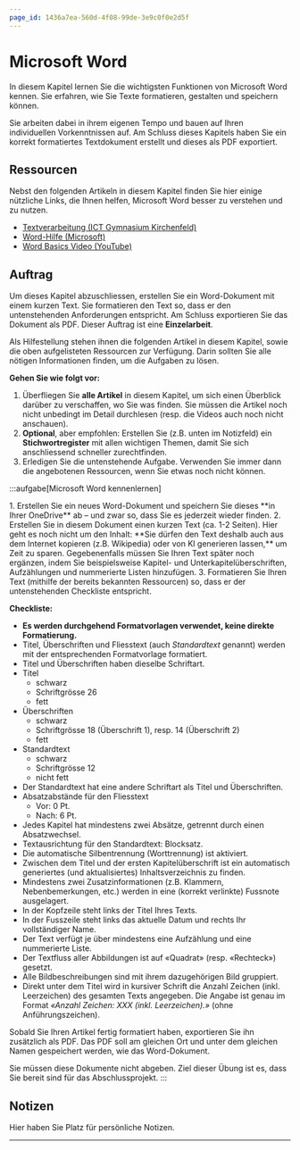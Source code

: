```yaml
---
page_id: 1436a7ea-560d-4f08-99de-3e9c0f0e2d5f
---
```


# Microsoft Word

In diesem Kapitel lernen Sie die wichtigsten Funktionen von Microsoft Word kennen. Sie erfahren, wie Sie Texte formatieren, gestalten und speichern können.

Sie arbeiten dabei in ihrem eigenen Tempo und bauen auf Ihren individuellen Vorkenntnissen auf. Am Schluss dieses Kapitels haben Sie ein korrekt formatiertes Textdokument erstellt und dieses als PDF exportiert.

## Ressourcen

Nebst den folgenden Artikeln in diesem Kapitel finden Sie hier einige nützliche Links, die Ihnen helfen, Microsoft Word besser zu verstehen und zu nutzen.

- [Textverarbeitung (ICT Gymnasium Kirchenfeld)](https://ict.mygymer.ch/textverarbeitung/)
- [Word-Hilfe (Microsoft)](https://support.microsoft.com/de-de/word)
- [Word Basics Video (YouTube)](https://www.youtube.com/watch?v=WawYp-_oRBg)

## Auftrag

Um dieses Kapitel abzuschliessen, erstellen Sie ein Word-Dokument mit einem kurzen Text. Sie formatieren den Text so, dass er den untenstehenden Anforderungen entspricht. Am Schluss exportieren Sie das Dokument als PDF. Dieser Auftrag ist eine **Einzelarbeit**.

Als Hilfestellung stehen ihnen die folgenden Artikel in diesem Kapitel, sowie die oben aufgelisteten Ressourcen zur Verfügung. Darin sollten Sie alle nötigen Informationen finden, um die Aufgaben zu lösen.

**Gehen Sie wie folgt vor:**

1. Überfliegen Sie **alle Artikel** in diesem Kapitel, um sich einen Überblick darüber zu verschaffen, wo Sie was finden. Sie müssen die Artikel noch nicht unbedingt im Detail durchlesen (resp. die Videos auch noch nicht anschauen).
2. **Optional**, aber empfohlen: Erstellen Sie (z.B. unten im Notizfeld) ein **Stichwortregister** mit allen wichtigen Themen, damit Sie sich anschliessend schneller zurechtfinden.
3. Erledigen Sie die untenstehende Aufgabe. Verwenden Sie immer dann die angebotenen Ressourcen, wenn Sie etwas noch nicht können.

:::aufgabe[Microsoft Word kennenlernen]

<TaskState id="843b4030-fe39-4009-a734-eb4bdc55e32e" />
1. Erstellen Sie ein neues Word-Dokument und speichern Sie dieses **in Ihrer OneDrive** ab – und zwar so, dass
Sie es jederzeit wieder finden. 2. Erstellen Sie in diesem Dokument einen kurzen Text (ca. 1-2 Seiten). Hier
geht es noch nicht um den Inhalt: **Sie dürfen den Text deshalb auch aus dem Internet kopieren (z.B.
Wikipedia) oder von KI generieren lassen,** um Zeit zu sparen. Gegebenenfalls müssen Sie Ihren Text später
noch ergänzen, indem Sie beispielsweise Kapitel- und Unterkapitelüberschriften, Aufzählungen und nummerierte
Listen hinzufügen. 3. Formatieren Sie Ihren Text (mithilfe der bereits bekannten Ressourcen) so, dass er der
untenstehenden Checkliste entspricht.

**Checkliste:**

- **Es werden durchgehend Formatvorlagen verwendet, keine direkte Formatierung.**
- Titel, Überschriften und Fliesstext (auch _Standardtext_ genannt) werden mit der entsprechenden Formatvorlage formatiert.
- Titel und Überschriften haben dieselbe Schriftart.
- Titel
    - schwarz
    - Schriftgrösse 26
    - fett
- Überschriften
    - schwarz
    - Schriftgrösse 18 (Überschrift 1), resp. 14 (Überschrift 2)
    - fett
- Standardtext
    - schwarz
    - Schriftgrösse 12
    - nicht fett
- Der Standardtext hat eine andere Schriftart als Titel und Überschriften.
- Absatzabstände für den Fliesstext
    - Vor: 0 Pt.
    - Nach: 6 Pt.
- Jedes Kapitel hat mindestens zwei Absätze, getrennt durch einen Absatzwechsel.
- Textausrichtung für den Standardtext: Blocksatz.
- Die automatische Silbentrennung (Worttrennung) ist aktiviert.
- Zwischen dem Titel und der ersten Kapitelüberschrift ist ein automatisch generiertes (und aktualisiertes) Inhaltsverzeichnis zu finden.
- Mindestens zwei Zusatzinformationen (z.B. Klammern, Nebenbemerkungen, etc.) werden in eine (korrekt verlinkte) Fussnote ausgelagert.
- In der Kopfzeile steht links der Titel Ihres Texts.
- In der Fusszeile steht links das aktuelle Datum und rechts Ihr vollständiger Name.
- Der Text verfügt je über mindestens eine Aufzählung und eine nummerierte Liste.
- Der Textfluss aller Abbildungen ist auf «Quadrat» (resp. «Rechteck») gesetzt.
- Alle Bildbeschreibungen sind mit ihrem dazugehörigen Bild gruppiert.
- Direkt unter dem Titel wird in kursiver Schrift die Anzahl Zeichen (inkl. Leerzeichen) des gesamten Texts angegeben. Die Angabe ist genau im Format _«Anzahl Zeichen: XXX (inkl. Leerzeichen).»_ (ohne Anführungszeichen).

Sobald Sie Ihren Artikel fertig formatiert haben, exportieren Sie ihn zusätzlich als PDF. Das PDF soll am gleichen Ort und unter dem gleichen Namen gespeichert werden, wie das Word-Dokument.

Sie müssen diese Dokumente nicht abgeben. Ziel dieser Übung ist es, dass Sie bereit sind für das Abschlussprojekt. :::

## Notizen

Hier haben Sie Platz für persönliche Notizen.

<QuillV2 id="db87e907-718f-4bd0-9e41-9fcf78d230ae" />

---
